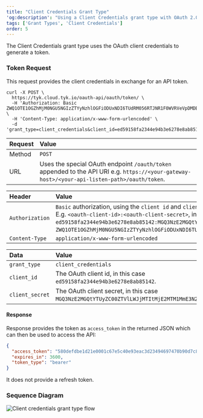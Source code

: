 ```yaml
---
title: "Client Credentials Grant Type"
'og:description': "Using a Client Credentials grant type with OAuth 2.0"
tags: ['Grant Types', 'Client Credentials']
order: 5
---
```


The Client Credentials grant type uses the OAuth client credentials to generate a token.

### Token Request

This request provides the client credentials in exchange for an API token.

```shell
curl -X POST \
  https://tyk.cloud.tyk.io/oauth-api/oauth/token/ \
  -H 'Authorization: Basic ZWQ1OTE1OGZhMjM0NGU5NGIzZTYyNzhlOGFiODUxNDI6TUdRM056RTJNR1F0WVRVeVpDMDBaVFZsTFdKak1USXRNakUyTVRNMU1tRTNOMk0x' \
  -H 'Content-Type: application/x-www-form-urlencoded' \
  -d 'grant_type=client_credentials&client_id=ed59158fa2344e94b3e6278e8ab85142&client_secret=MGQ3NzE2MGQtYTUyZC00ZTVlLWJjMTItMjE2MTM1MmE3N2M1'
```

| Request | Value                                                                                                                                         |
| :------- | :--------------------------------------------------------------------------------------------------------------------------------------------- |
| Method  | `POST`                                                                                                                                        |
| URL     | Uses the special OAuth endpoint `/oauth/token` appended to the API URI e.g. `https://<your-gateway-host>/<your-api-listen-path>/oauth/token`. |

| Header          | Value                                                                                                                                                                                                                                                                                                                                                                                                               |
| :--------------- | :------------------------------------------------------------------------------------------------------------------------------------------------------------------------------------------------------------------------------------------------------------------------------------------------------------------------------------------------------------------------------------------------------------------- |
| `Authorization` | `Basic` authorization, using the `client id` and `client secret` of the OAuth client base64 encoded with colon separator. E.g. `<oauth-client-id>:<oauth-client-secret>`, in this case `ed59158fa2344e94b3e6278e8ab85142:MGQ3NzE2MGQtYTUyZC00ZTVlLWJjMTItMjE2MTM1MmE3N2M1`, which base64 encoded is `ZWQ1OTE1OGZhMjM0NGU5NGIzZTYyNzhlOGFiODUxNDI6TUdRM056RTJNR1F0WVRVeVpDMDBaVFZsTFdKak1USXRNakUyTVRNMU1tRTNOMk0x`. |
| `Content-Type`  | `application/x-www-form-urlencoded`                                                                                                                                                                                                                                                                                                                                                                                 |

| Data            | Value                                                                                     |
| :--------------- | :----------------------------------------------------------------------------------------- |
| `grant_type`    | `client_credentials`                                                                      |
| `client_id`     | The OAuth client id, in this case `ed59158fa2344e94b3e6278e8ab85142`.                     |
| `client_secret` | The OAuth client secret, in this case `MGQ3NzE2MGQtYTUyZC00ZTVlLWJjMTItMjE2MTM1MmE3N2M1`. |

#### Response

Response provides the token as `access_token` in the returned JSON which can then be used to access the API:

```json
{
  "access_token": "580defdbe1d21e0001c67e5c40e93eac3d23494697470b90d7c81593",
  "expires_in": 3600,
  "token_type": "bearer"
}
```

<Note>
It does not provide a refresh token.
</Note>




### Sequence Diagram

<img src="/img/diagrams/diagram_docs_client-credentials-grant-type@2x.png" alt="Client credentials grant type flow" />
